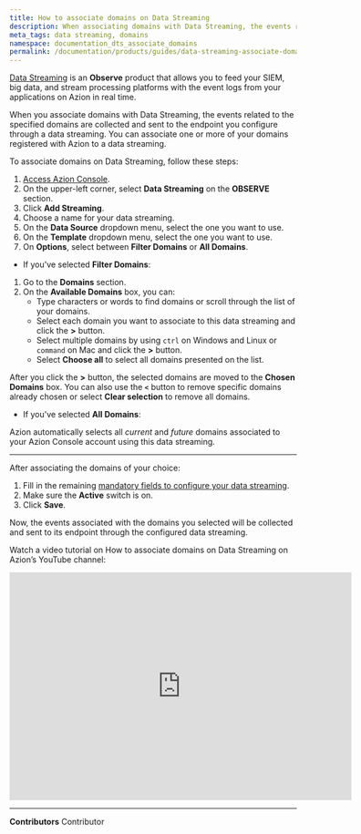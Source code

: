 ```yaml
---
title: How to associate domains on Data Streaming
description: When associating domains with Data Streaming, the events related to the specified domains will be collected and sent to its endpoint.
meta_tags: data streaming, domains
namespace: documentation_dts_associate_domains
permalink: /documentation/products/guides/data-streaming-associate-domains/
---
```


[Data Streaming](/en/documentation/products/observe/data-streaming/) is an **Observe** product that allows you to feed your SIEM, big data, and stream processing platforms with the event logs from your applications on Azion in real time.

When you associate domains with Data Streaming, the events related to the specified domains are collected and sent to the endpoint you configure through a data streaming. You can associate one or more of your domains registered with Azion to a data streaming.

To associate domains on Data Streaming, follow these steps:

1. [Access Azion Console](https://console.azion.com/).
2. On the upper-left corner, select **Data Streaming** on the **OBSERVE** section.
3. Click **Add Streaming**.
4. Choose a name for your data streaming.
5. On the **Data Source** dropdown menu, select the one you want to use.
6. On the **Template** dropdown menu, select the one you want to use.
7. On **Options**, select between **Filter Domains** or **All Domains**.

- If you've selected **Filter Domains**:

1. Go to the **Domains** section.
2. On the **Available Domains** box, you can:
    - Type characters or words to find domains or scroll through the list of your domains.
    - Select each domain you want to associate to this data streaming and click the **>** button.
    - Select multiple domains by using `ctrl` on Windows and Linux or `command` on Mac and click the **>** button.
    - Select **Choose all** to select all domains presented on the list.

After you click the **>** button, the selected domains are moved to the **Chosen Domains** box. You can also use the **`<`** button to remove specific domains already chosen or select **Clear selection** to remove all domains.

- If you've selected **All Domains**:

Azion automatically selects all *current* and *future* domains associated to your Azion Console account using this data streaming.

---

After associating the domains of your choice:

1. Fill in the remaining [mandatory fields to configure your data streaming](/en/documentation/products/guides/use-data-streaming/).
2. Make sure the **Active** switch is on.
3. Click **Save**.

Now, the events associated with the domains you selected will be collected and sent to its endpoint through the configured data streaming.

Watch a video tutorial on How to associate domains on Data Streaming on Azion’s YouTube channel:

<iframe
   src="https://www.youtube.com/embed/soyIbJW0VdQ"
   loading="lazy"
   width="600"
   height="400"
   title="How to associate domains on Data Streaming"
   frameborder="0"
   allow="accelerometer; autoplay; clipboard-write; encrypted-media; gyroscope; picture-in-picture; web-share"
   allowfullscreen></iframe>



---


**Contributors** <ContributorList>Contributor</ContributorList>
